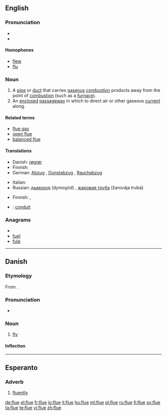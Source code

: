 ==English==

===Pronunciation===
* {{IPA|/fluː/}}
* {{rhymes|uː}}

====Homophones====
* [[flew]]
* [[flu]]

===Noun===
{{en-noun}}

# A [[pipe]] or [[duct]] that carries [[gaseous]] [[combustion]] products away from the point of [[combustion]] (such as a [[furnace]]).
# An [[enclosed]] [[passageway]] in which to direct air or other gaseous [[current]] along.

====Related terms====
* [[flue gas]]
* [[open flue]]
* [[balanced flue]]

====Translations====
{{trans-top|pipe that carries gaseous combustion products away from their origin}}
* Danish: [[røgrør]] {{n}}
* Finnish: {{t-|fi|savukanava}}
* German: [[Abzug]] {{m}}, [[Dunstabzug]] {{m}}, [[Rauchabzug]] {{m}}
{{trans-mid}}
* Italian: {{t|it|canna fumaria|f}}
* Russian: [[дымоход]] (dymoχód) {{m}}, [[жаровая труба]] (žarovája trubá) {{f}}
{{trans-bottom}}

{{trans-top|enclosed passageway for a gas}}
* Finnish: {{t+|fi|kanava}}, {{t+|fi|putki}}
{{trans-mid}}
{{trans-bottom}}

{{checktrans}}
* {{ttbc|French}}: [[conduit]] {{m}}

===Anagrams===
* {{alphagram|eflu}}
* [[fuel#English|fuel]]
* [[fule#English|fule]]


----

==Danish==

===Etymology===
From {{etyl|non|da}} {{term|fluga|lang=non}}.

===Pronunciation===
* {{IPA|/fluːə/|[ˈfluːə]|[ˈfluːu]|lang=da}}

===Noun===
{{da-noun|n|r}}

# [[fly]]

====Inflection====
{{da-noun-infl|n|r}}

----

==Esperanto==

===Adverb===
{{eo-adv}}

# [[fluently]]

[[de:flue]]
[[el:flue]]
[[fr:flue]]
[[io:flue]]
[[it:flue]]
[[hu:flue]]
[[ml:flue]]
[[pl:flue]]
[[ru:flue]]
[[fi:flue]]
[[sv:flue]]
[[ta:flue]]
[[te:flue]]
[[vi:flue]]
[[zh:flue]]